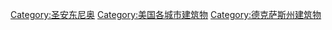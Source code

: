 [[Category:圣安东尼奥|Category:圣安东尼奥]]
[[Category:美国各城市建筑物|Category:美国各城市建筑物]]
[[Category:德克萨斯州建筑物|Category:德克萨斯州建筑物]]